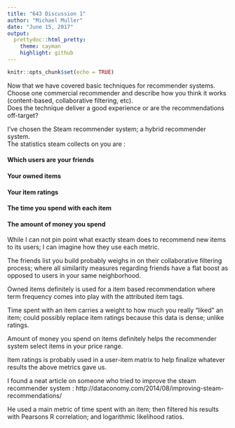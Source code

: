 ---
title: "643 Discussion 1"
author: "Michael Muller"
date: "June 15, 2017"
output:
  prettydoc::html_pretty:
    theme: cayman
    highlight: github
---

```{r setup, include=FALSE}
knitr::opts_chunk$set(echo = TRUE)
```

Now that we have covered basic techniques for recommender systems.  
Choose one commercial recommender and describe how you think it works (content-based, collaborative filtering, etc).  
Does the technique deliver a good experience or are the recommendations off-target?

I've chosen the Steam recommender system; a hybrid recommender system.  
The statistics steam collects on you are :

#### Which users are your friends
#### Your owned items
#### Your item ratings
#### The time you spend with each item
#### The amount of money you spend

While I can not pin point what exactly steam does to recommend new items to its users; I can imagine how they use each metric.  

The friends list you build probably weighs in on their collaborative filtering process; where all similarity measures regarding friends have a flat boost as opposed to users in your same neighborhood.  

Owned items definitely is used for a item based recommendation where term frequency comes into play with the attributed item tags.  

Time spent with an item carries a weight to how much you really "liked" an item; could possibly replace item ratings because this data is dense; unlike ratings.  

Amount of money you spend on items definitely helps the recommender system select items in your price range.  

Item ratings is probably used in a user-item matrix to help finalize whatever results the above metrics gave us.  

I found a neat article on someone who tried to improve the steam recommender system : http://dataconomy.com/2014/08/improving-steam-recommendations/  

He used a main metric of time spent with an item; then filtered his results with Pearsons R correlation; and logarithmic likelihood ratios.